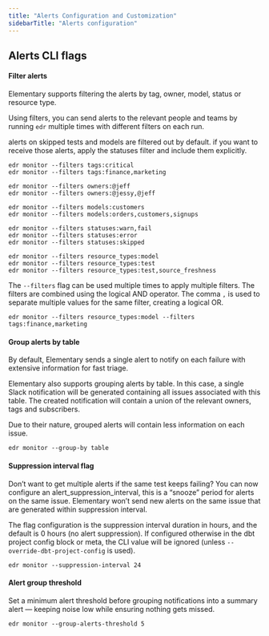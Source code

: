 ```yaml
---
title: "Alerts Configuration and Customization"
sidebarTitle: "Alerts configuration"
---
```


<Snippet file="guides/alerts-code-configuration.mdx" />

## Alerts CLI flags

#### Filter alerts

Elementary supports filtering the alerts by tag, owner, model, status or resource type.

Using filters, you can send alerts to the relevant people and teams by running `edr` multiple times with different filters on each run.

<Warning>
alerts on skipped tests and models are filtered out by default. if you want to receive those alerts, apply the statuses filter and include them explicitly.
</Warning>

<CodeGroup>

```shell tags filter
edr monitor --filters tags:critical
edr monitor --filters tags:finance,marketing
```

```shell owners filter
edr monitor --filters owners:@jeff
edr monitor --filters owners:@jessy,@jeff
```

```shell models filter
edr monitor --filters models:customers
edr monitor --filters models:orders,customers,signups
```

```shell statuses filter
edr monitor --filters statuses:warn,fail
edr monitor --filters statuses:error
edr monitor --filters statuses:skipped
```

```shell resource_types filter
edr monitor --filters resource_types:model
edr monitor --filters resource_types:test
edr monitor --filters resource_types:test,source_freshness
```

</CodeGroup>

The `--filters` flag can be used multiple times to apply multiple filters. The filters are combined using the logical AND operator.
The comma `,` is used to separate multiple values for the same filter, creating a logical OR.

<CodeGroup>

```shell multiple filters
edr monitor --filters resource_types:model --filters tags:finance,marketing
```

</CodeGroup>



#### Group alerts by table

By default, Elementary sends a single alert to notify on each failure with extensive information for fast triage.

Elementary also supports grouping alerts by table.
In this case, a single Slack notification will be generated containing all issues associated with this table.
The created notification will contain a union of the relevant owners, tags and subscribers.

Due to their nature, grouped alerts will contain less information on each issue.

```shell
edr monitor --group-by table
```

#### Suppression interval flag

Don’t want to get multiple alerts if the same test keeps failing?
You can now configure an alert_suppression_interval, this is a “snooze” period for alerts on the same issue.
Elementary won’t send new alerts on the same issue that are generated within suppression interval.

The flag configuration is the suppression interval duration in hours, and the default is 0 hours (no alert suppression).
If configured otherwise in the dbt project config block or meta, the CLI value will be ignored (unless `--override-dbt-project-config` is used).

```shell
edr monitor --suppression-interval 24
```

#### Alert group threshold

Set a minimum alert threshold before grouping notifications into a summary alert — keeping noise low while ensuring nothing gets missed.

```shell
edr monitor --group-alerts-threshold 5
```